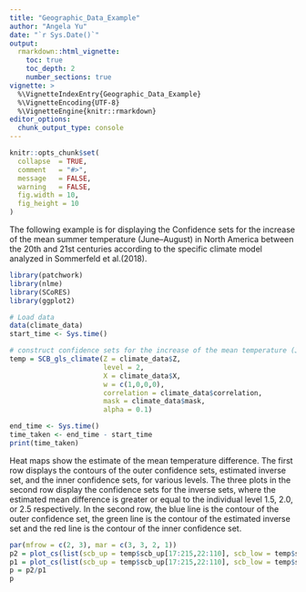 ```yaml
---
title: "Geographic_Data_Example"
author: "Angela Yu"
date: "`r Sys.Date()`"
output: 
  rmarkdown::html_vignette:
    toc: true
    toc_depth: 2
    number_sections: true
vignette: >
  %\VignetteIndexEntry{Geographic_Data_Example}
  %\VignetteEncoding{UTF-8}
  %\VignetteEngine{knitr::rmarkdown}
editor_options: 
  chunk_output_type: console
---
```


```r
knitr::opts_chunk$set(
  collapse  = TRUE,
  comment   = "#>",
  message   = FALSE,
  warning   = FALSE,
  fig.width = 10,
  fig_height = 10
)
```

The following example is for displaying the Confidence sets for the increase of the mean summer temperature (June–August) in North America between the 20th and 21st centuries according to the specific climate model analyzed in Sommerfeld et al.(2018). 

```r
library(patchwork)
library(nlme)
library(SCoRES)
library(ggplot2)

# Load data
data(climate_data)
start_time <- Sys.time()

# construct confidence sets for the increase of the mean temperature (June-August) in North America between the 20th and 21st centuries
temp = SCB_gls_climate(Z = climate_data$Z, 
                       level = 2, 
                       X = climate_data$X,
                       w = c(1,0,0,0), 
                       correlation = climate_data$correlation,
                       mask = climate_data$mask, 
                       alpha = 0.1)

end_time <- Sys.time()
time_taken <- end_time - start_time
print(time_taken)
```

Heat maps show the estimate of the mean temperature difference. The first row displays the contours of the outer confidence sets, estimated inverse set, and the inner confidence sets, for various levels. The three plots in the second row display the confidence sets for the inverse sets, where the estimated mean difference is greater or equal to the individual level 1.5, 2.0, or 2.5 respectively. In the second
 row, the blue line is the contour of the outer confidence set, the green line is the contour of the estimated inverse set and
 the red line is the contour of the inner confidence set.
 
```r
par(mfrow = c(2, 3), mar = c(3, 3, 2, 1)) 
p2 = plot_cs(list(scb_up = temp$scb_up[17:215,22:110], scb_low = temp$scb_low[17:215,22:110]), levels = c(1.5, 2,2.5,3), x = temp$x[17:215], y = temp$y[22:110], mu_hat = temp$mu_hat[17:215,22:110], xlab = "", ylab = "", level_label = T, min.size = 40, palette = "Spectral", color_level_label = "black")
p1 = plot_cs(list(scb_up = temp$scb_up[17:215,22:110], scb_low = temp$scb_low[17:215,22:110]), levels = c(1.5,2,2.5), x = temp$x[17:215], y = temp$y[22:110], mu_hat = temp$mu_hat[17:215,22:110], xlab = "", ylab = "",together = F)
p = p2/p1
p
```



